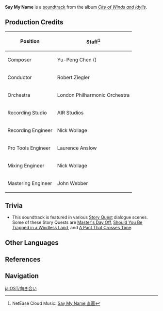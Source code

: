 {{Soundtrack Infobox
|title          =
|image          = City of Winds and Idylls.png
|album          = City of Winds and Idylls
|disc           = 1
|number         = 14
|featured       =
|featured2      =
|featured3      =
|featured_disc  =
|featured_disc2 =
|featured_disc3 =
|youtube_id     = AALrH26HAmw
|youtube_time   = 1159
|spotify_id     = 3aZTpVwyzdp2Jb7sBFWjVd
|played_in      = Dialogue
|during         = Dialogue scenes
|domain         =
|previous       = Perilous Path
|next           = Welp, Didn't Expect That
}}
'''Say My Name''' is a [[soundtrack]] from the album ''[[City of Winds and Idylls]]''.

==Production Credits==
{| class="wikitable" style="text-align:left; height:0.5em"
! Position
! Staff<ref>NetEase Cloud Music: [https://music.163.com/#/song?id=1481392261 Say My Name 直面]</ref>
|-
! Composer
| Yu-Peng Chen ({{zh|陈致逸}})
|-
! Conductor
| Robert Ziegler
|-
! Orchestra
| London Philharmonic Orchestra
|-
! Recording Studio
| AIR Studios
|-
! Recording Engineer
| Nick Wollage
|-
! Pro Tools Engineer
| Laurence Anslow
|-
! Mixing Engineer
| Nick Wollage
|-
! Mastering Engineer
| John Webber
|}

==Trivia==
* This soundtrack is featured in various [[Story Quest]] dialogue scenes. Some of these Story Quests are [[Master's Day Off (Quest)|Master's Day Off]], [[Should You Be Trapped in a Windless Land (Quest)|Should You Be Trapped in a Windless Land]], and [[A Pact That Crosses Time]].

==Other Languages==
{{Other Languages
|en      = Say My Name
|zhs     = 直面
|zhs_rm  = Zhímiàn
|zht     = 直面
|zht_rm  = Zhímiàn
|zh_tl   = 
|ja      = 向き合い
|ja_rm   = Muki-ai
|ja_tl   = 
|tr      = 
|it      = 
}}

==References==
{{Reflist}}

==Navigation==
{{Soundtrack Navbox|City of Winds and Idylls}}

[[ja:OST/向き合い]]